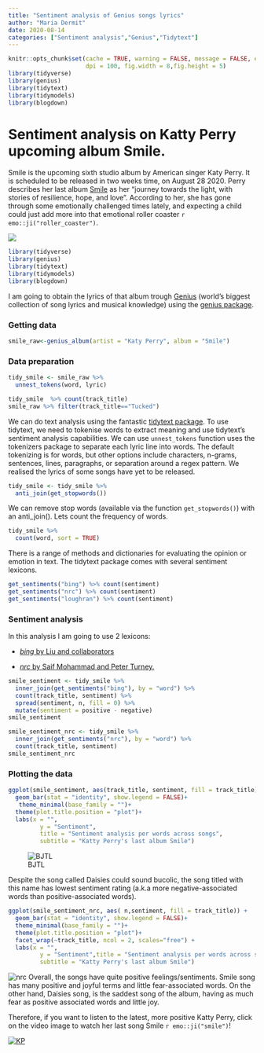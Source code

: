 ```yaml
---
title: "Sentiment analysis of Genius songs lyrics"
author: "Maria Dermit"
date: 2020-08-14
categories: ["Sentiment analysis","Genius","Tidytext"]
---
```


```r
knitr::opts_chunk$set(cache = TRUE, warning = FALSE, message = FALSE, echo=TRUE, 
                      dpi = 100, fig.width = 8,fig.height = 5)
library(tidyverse)
library(genius)
library(tidytext)
library(tidymodels)
library(blogdown)

```
# Sentiment analysis on Katty Perry upcoming album Smile. 

Smile is the upcoming sixth studio album by American singer Katy Perry. It is scheduled to be released in two weeks time, on  August 28 2020. Perry describes her last album [Smile](https://en.wikipedia.org/wiki/Smile_(Katy_Perry_album)) as her "journey towards the light, with stories of resilience, hope, and love". According to her, she has gone through some emotionally challenged times lately, and expecting a child could just add more into that emotional roller coaster `r emo::ji("roller_coaster")`.

![](https://media.giphy.com/media/kz0hq1srTy59CL9F9j/giphy.gif)

```r
library(tidyverse)
library(genius)
library(tidytext)
library(tidymodels)
library(blogdown)
```
I am going to obtain the lyrics of that album trough [Genius](https://genius.com/) (world's biggest collection of song lyrics and musical knowledge) using the [genius package](https://github.com/JosiahParry/genius).

### Getting data
```r
smile_raw<-genius_album(artist = "Katy Perry", album = "Smile")
```

### Data preparation 
```r
tidy_smile <- smile_raw %>%
  unnest_tokens(word, lyric)

tidy_smile  %>% count(track_title)
smile_raw %>% filter(track_title=="Tucked")


```
We can do text analysis using the fantastic [tidytext package](https://github.com/juliasilge/tidytext). To use tidytext, we need to tokenise words to extract meaning and use tidytext's sentiment analysis capabilities.
We can use `unnest_tokens` function uses the tokenizers package to separate each lyric line into words. The default tokenizing is for words, but other options include characters, n-grams, sentences, lines, paragraphs, or separation around a regex pattern.
We realised the lyrics of some songs have yet to be released.

```r
tidy_smile <- tidy_smile %>%
  anti_join(get_stopwords())

```
We can remove stop words (available via the function `get_stopwords()`) with an anti_join().
Lets count the frequency of words.
```r
tidy_smile %>%
  count(word, sort = TRUE) 

```
There is a range of methods and dictionaries  for evaluating the opinion or emotion in text. The tidytext package comes with several sentiment lexicons. 
```r
get_sentiments("bing") %>% count(sentiment)
get_sentiments("nrc") %>% count(sentiment)
get_sentiments("loughran") %>% count(sentiment)
```

### Sentiment analysis
In this analysis I am going to use 2 lexicons:

- [*bing* by Liu and collaborators](https://www.cs.uic.edu/~liub/FBS/sentiment-analysis.html)

- [*nrc* by Saif Mohammad and Peter Turney.](http://saifmohammad.com/WebPages/NRC-Emotion-Lexicon.htm)

```r
smile_sentiment <- tidy_smile %>%
  inner_join(get_sentiments("bing"), by = "word") %>% 
  count(track_title, sentiment) %>% 
  spread(sentiment, n, fill = 0) %>% 
  mutate(sentiment = positive - negative)
smile_sentiment

smile_sentiment_nrc <- tidy_smile %>%
  inner_join(get_sentiments("nrc"), by = "word") %>% 
  count(track_title, sentiment) 
smile_sentiment_nrc

```
### Plotting the data  
```r
ggplot(smile_sentiment, aes(track_title, sentiment, fill = track_title)) +
  geom_bar(stat = "identity", show.legend = FALSE)+
   theme_minimal(base_family = "")+
  theme(plot.title.position = "plot")+
  labs(x = "",
         y = "Sentiment",
         title = "Sentiment analysis per words across songs",
         subtitle = "Katty Perry's last album Smile")
```
![BJTL](https://raw.githubusercontent.com/demar01/blog/master/blogdown/blog/2020_08_14_Sentimel_analysis_Genius_songs_files/figure-html/Rplot00.png)

Despite the song called Daisies could sound bucolic, the song titled with this name has lowest sentiment rating (a.k.a more negative-associated words than positive-associated words).

```r
ggplot(smile_sentiment_nrc, aes( n,sentiment, fill = track_title)) +
  geom_bar(stat = "identity", show.legend = FALSE)+
  theme_minimal(base_family = "")+
  theme(plot.title.position = "plot")+
  facet_wrap(~track_title, ncol = 2, scales="free") +
  labs(x = "",
         y = "Sentiment",title = "Sentiment analysis per words across songs",
         subtitle = "Katty Perry's last album Smile")
```
![nrc](https://raw.githubusercontent.com/demar01/blog/master/blogdown/blog/2020_08_14_Sentimel_analysis_Genius_songs_files/figure-html/Rplot01.png)
Overall, the songs have quite positive feelings/sentiments. Smile song has many positive and joyful terms and little fear-associated words. On the other hand, Daisies song, is the saddest song of the album, having as much fear as positive associated words and little joy.

Therefore, if you want to listen to the latest, more positive Katty Perry, click on the video image to watch her last song Smile `r emo::ji("smile")`!

[![KP](https://raw.githubusercontent.com/demar01/blog/master/blogdown/blog/ScreenShot_KP.png)](https://www.youtube.com/watch?v=vZA5heWazIQ)




